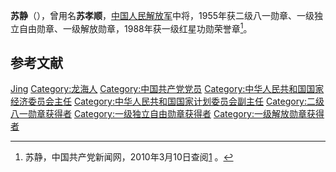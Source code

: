 {{noteTA
|1=zh-hans:蒋介石;zh-hk:蒋介石;zh-tw:蒋中正;
|2=zh-hans:斯大林;zh-hk:史太林;zh-tw:史達林;
|3=zh-cn:朝鲜战争; zh-sg:韩战; zh-tw:韓戰; zh-hk:韓戰;}}
{{Infobox_officeholder
| name = 苏静
| image name = Su Jing.jpg
| width = 200
| now = 
| period = 
| Sex =
| different name =苏孝顺
| party = {{中国共产党}}
| nationality = {{PRC}}
| Native place =
| date of birth = 1910年12月21日
| place of birth = [[福建省|福建省]][[海澄县|海澄县]]（今[[龙海市|龙海市]]）[[海澄镇|海澄镇]]六口碑村
| date of death = {{death date and age|1997|11|28|1910|12|21}}
| place of death = [[广东省|广东省]][[广州|广州]]
| religion = [[无神论|无]]
| spouse = 
| relatives = 
| educate = 
* 海澄镇南门外南院小学
* 漳州省立第八中学
* 1930年，漳州第二师范学校
| past =<span style="color: blue;">
* 红1军团司令部作战科科员、参谋、侦察科科长
* 八路军115师东进支队司令部秘书长兼军法处处长
* 八路军115师司令部科长
* 八路军政治部保卫部部长兼敌工部部长、战时工作委员会公安处副处长
* 山东军区政治部秘书长
* 山东军区参谋处副处长兼情报处处长
* [[东北人民自治军|东北人民自治军]]司令部情报处处长（1945年11月）
* [[东北民主联军|东北民主联军]]司令部作战处处长兼情报处长（1946年6月）
* 东北民主联军司令部作战处处长兼教育处处长（1947年7月）
* [[第四野战军|第四野战军]]司令部作战处处长兼队列处处长（1949年4月）
* [[第四野战军|第四野战军]]暨[[中南军区|中南军区]]副参谋长兼人民武装部部长（1950年4月）
* [[中国人民解放军总参谋部|中国人民解放军总参谋部]]军务部首任部长（1952年2月）
* [[国务院业务组|国务院业务组]]成员、[[国务院政工小组|国务院政工小组]]组长、[[国家计划委员会|国家计划委员会]]副主任
* [[中华人民共和国铁道部|铁道部]]党组书记兼军管会主任
* [[国家经济贸易委员会|国家经济贸易委员会]]党组书记兼军管会主任
* [[国家计划委员会|国家计划委员会]]党组书记兼军管会主任</span>
| work =
}}
'''苏静'''（{{bd|1910年|12月21日|1997年|11月28日}}），曾用名'''苏孝顺'''，[[中国人民解放军|中国人民解放军]]中将，1955年获二级八一勋章、一级独立自由勋章、一级解放勋章，1988年获一级红星功勋荣誉章<ref name="官方">苏静，中国共产党新闻网，2010年3月10日查阅[http://dangshi.people.com.cn/GB/165617/165618/166491/167908/9975099.html] {{Wayback|url=http://dangshi.people.com.cn/GB/165617/165618/166491/167908/9975099.html |date=20160304083733 }}。</ref>。

== 参考文献 ==
{{reflist}}

{{start box}}
{{s-mil|pla}}
{{s-before|[[詹化雨|詹化雨]]}}
{{s-title|[[中国人民解放军总参谋部军务部|中国人民解放军总参谋部军务动员部]]部长|1952年3月26日—1969年12月11日}} 
{{s-after|[[蓝文兆|蓝文兆]]}}
{{end box}}

{{中国军事人物小作品}}
{{中國人民解放軍開國中將}}

{{Authority control}}
{{DEFAULTSORT:Su苏}}
[[Category:苏姓|Jing]]
[[Category:龙海人|Category:龙海人]]
[[Category:中国共产党党员|Category:中国共产党党员]]
[[Category:中华人民共和国国家经济委员会主任|Category:中华人民共和国国家经济委员会主任]]
[[Category:中华人民共和国国家计划委员会副主任|Category:中华人民共和国国家计划委员会副主任]]
[[Category:二级八一勋章获得者|Category:二级八一勋章获得者]]
[[Category:一级独立自由勋章获得者|Category:一级独立自由勋章获得者]]
[[Category:一级解放勋章获得者|Category:一级解放勋章获得者]]